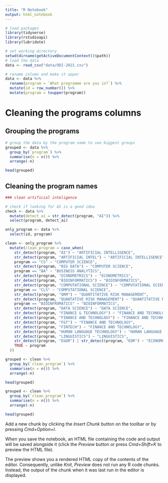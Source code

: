 ```yaml
---
title: "R Notebook"
output: html_notebook
---
```


```r
# load packages
library(tidyverse)
library(rstudioapi)
library(lubridate)

# set working directory
setwd(dirname(getActiveDocumentContext()$path))
# load the data
data <- read_csv("data/ODI-2021.csv")

# rename column and make it upper
data <- data %>% 
  rename(program = `What programme are you in?`) %>% 
  mutate(id = row_number()) %>% 
  mutate(program = toupper(program))
```

# Cleaning the programs columns

## Grouping the programs

```r
# group the data by the program name to see biggest groups
grouped <- data %>% 
  group_by(`program`) %>% 
  summarise(n = n()) %>%
  arrange(-n)

head(grouped)
```

## Cleaning the program names

```r
### clean artificial inteligence

# check if looking for AI is a good idea
check <- data %>% 
  mutate(detect_ai = str_detect(program, "AI")) %>% 
  select(program, detect_ai)

only_program <- data %>% 
  select(id, program)

clean <- only_program %>% 
  mutate(clean_program = case_when(
    str_detect(program, "AI") ~ "ARTIFICIAL INTELLIGENCE",
    str_detect(program, "ARTIFICIAL INTEL") ~ "ARTIFICIAL INTELLIGENCE",
    program == "CS" ~ "COMPUTER SCIENCE",
    str_detect(program, "BIG DATA") ~ "COMPUTER SCIENCE",
    program == "BA" ~ "BUSINESS ANALYTICS",
    str_detect(program, "ECONOMETRICS") ~ "ECONOMETRICS",
    str_detect(program, "BIOINFORMATICS") ~ "BIOINFORMATICS",
    str_detect(program, "COMPUTATIONAL SCIENCE") ~ "COMPUTATIONAL SCIENCE",
    program == "CLS" ~ "COMPUTATIONAL SCIENCE",
    str_detect(program, "QRM") ~ "QUANTITATIVE RISK MANAGEMENT",
    str_detect(program, "QUANTATIVE RISK MANAGEMENT") ~ "QUANTITATIVE RISK MANAGEMENT",
    program == "BIOINFROMATICS" ~ "BIOINFORMATICS",
    str_detect(program, "DATA SCIENCE") ~ "DATA SCIENCE",
    str_detect(program, "FINANCE & TECHNOLOGY") ~ "FINANCE AND TECHNOLOGY",
    str_detect(program, "FINANCE AND TECHNOLOGY") ~ "FINANCE AND TECHNOLOGY",
    str_detect(program, "F&T") ~ "FINANCE AND TECHNOLOGY",
    str_detect(program, "FINTECH") ~ "FINANCE AND TECHNOLOGY",
    str_detect(program, "HUMAN LANGUAGE TECHNOLOGY") ~ "HUMAN LANGUAGE TECHNOLOGY",
    str_detect(program, "LINGUISTICS") ~ "LINGUISTICS",
    str_detect(program, "E&OR") | str_detect(program, "EOR") ~ "ECONOMETRICS",
    TRUE ~ program
  ))

grouped <- clean %>% 
  group_by(`clean_program`) %>% 
  summarise(n = n()) %>%
  arrange(-n)

head(grouped)
```


```r
grouped <- clean %>% 
  group_by(`clean_program`) %>% 
  summarise(n = n()) %>%
  arrange(-n)

head(grouped)
```


Add a new chunk by clicking the *Insert Chunk* button on the toolbar or by pressing *Cmd+Option+I*.

When you save the notebook, an HTML file containing the code and output will be saved alongside it (click the *Preview* button or press *Cmd+Shift+K* to preview the HTML file). 

The preview shows you a rendered HTML copy of the contents of the editor. Consequently, unlike *Knit*, *Preview* does not run any R code chunks. Instead, the output of the chunk when it was last run in the editor is displayed.

